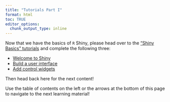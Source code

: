 ```yaml
---
title: "Tutorials Part I"
format: html
toc: TRUE
editor_options: 
  chunk_output_type: inline
---
```


Now that we have the basics of `R` Shiny, please head over to the <a href = "https://shiny.posit.co/r/getstarted/shiny-basics/lesson1/" target = "_blank">"Shiny Basics" tutorials</a> and complete the following three:

- <a href = "https://shiny.posit.co/r/getstarted/shiny-basics/lesson1/" target = "_blank">Welcome to Shiny</a>
- <a href = "https://shiny.posit.co/r/getstarted/shiny-basics/lesson2/" target = "_blank">Build a user interface</a>
- <a href = "https://shiny.posit.co/r/getstarted/shiny-basics/lesson3/" target = "_blank">Add control widgets<a/>

Then head back here for the next content!

Use the table of contents on the left or the arrows at the bottom of this page to navigate to the next learning material!